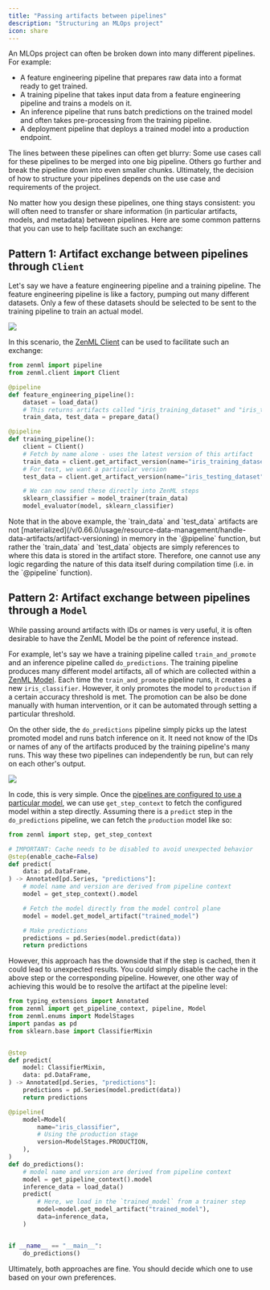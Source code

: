 ```yaml
---
title: "Passing artifacts between pipelines"
description: "Structuring an MLOps project"
icon: share
---
```


An MLOps project can often be broken down into many different pipelines. For example:

* A feature engineering pipeline that prepares raw data into a format ready to get trained.
* A training pipeline that takes input data from a feature engineering pipeline and trains a models on it.
* An inference pipeline that runs batch predictions on the trained model and often takes pre-processing from the training pipeline.
* A deployment pipeline that deploys a trained model into a production endpoint.

The lines between these pipelines can often get blurry: Some use cases call for these pipelines to be merged into one big pipeline. Others go further and break the pipeline down into even smaller chunks. Ultimately, the decision of how to structure your pipelines depends on the use case and requirements of the project.

No matter how you design these pipelines, one thing stays consistent: you will often need to transfer or share information (in particular artifacts, models, and metadata) between pipelines. Here are some common patterns that you can use to help facilitate such an exchange:

## Pattern 1: Artifact exchange between pipelines through `Client`

Let's say we have a feature engineering pipeline and a training pipeline. The feature engineering pipeline is like a factory, pumping out many different datasets. Only a few of these datasets should be selected to be sent to the training pipeline to train an actual model.
<Frame caption="A simple artifact exchange between two pipelines">
  <img src="/_assets/how-to/stack-53.avif"/>
</Frame>

In this scenario, the [ZenML Client](/v/0.66.0sdk/python-client#client-methods) can be used to facilitate such an exchange:

```py
from zenml import pipeline
from zenml.client import Client

@pipeline
def feature_engineering_pipeline():
    dataset = load_data()
    # This returns artifacts called "iris_training_dataset" and "iris_testing_dataset"
    train_data, test_data = prepare_data()

@pipeline
def training_pipeline():
    client = Client()
    # Fetch by name alone - uses the latest version of this artifact
    train_data = client.get_artifact_version(name="iris_training_dataset")
    # For test, we want a particular version
    test_data = client.get_artifact_version(name="iris_testing_dataset", version="raw_2023")

    # We can now send these directly into ZenML steps
    sklearn_classifier = model_trainer(train_data)
    model_evaluator(model, sklearn_classifier)
```

<Info>
    Note that in the above example, the `train_data` and `test_data` artifacts are not [materialized](/v/0.66.0/usage/resource-data-management/handle-data-artifacts/artifact-versioning) in memory in the `@pipeline` function, but rather the `train_data` and `test_data` objects are simply references to where this data is stored in the artifact store. Therefore, one cannot use any logic regarding the nature of this data itself during compilation time (i.e. in the `@pipeline` function).
</Info>

## Pattern 2: Artifact exchange between pipelines through a `Model`

While passing around artifacts with IDs or names is very useful, it is often desirable to have the ZenML Model be the point of reference instead.

For example, let's say we have a training pipeline called `train_and_promote` and an inference pipeline called `do_predictions`. The training pipeline produces many different model artifacts, all of which are collected within a [ZenML Model](/v/0.66.0/user-guide/guides/starter-guide/track-ml-models). Each time the `train_and_promote` pipeline runs, it creates a new `iris_classifier`. However, it only promotes the model to `production` if a certain accuracy threshold is met. The promotion can be also be done manually with human intervention, or it can be automated through setting a particular threshold.

On the other side, the `do_predictions` pipeline simply picks up the latest promoted model and runs batch inference on it. It need not know of the IDs or names of any of the artifacts produced by the training pipeline's many runs. This way these two pipelines can independently be run, but can rely on each other's output.

<Frame caption="A simple artifact exchange between pipelines through the Model Control Plane.
">
  <img src="/_assets/how-to/stack-54.avif"/>
</Frame>


In code, this is very simple. Once the [pipelines are configured to use a particular model](/v/0.66.0/user-guide/guides/starter-guide/track-ml-models#configuring-a-model-in-a-pipeline), we can use `get_step_context` to fetch the configured model within a step directly. Assuming there is a `predict` step in the `do_predictions` pipeline, we can fetch the `production` model like so:


```py
from zenml import step, get_step_context

# IMPORTANT: Cache needs to be disabled to avoid unexpected behavior
@step(enable_cache=False)
def predict(
    data: pd.DataFrame,
) -> Annotated[pd.Series, "predictions"]:
    # model name and version are derived from pipeline context
    model = get_step_context().model

    # Fetch the model directly from the model control plane
    model = model.get_model_artifact("trained_model")

    # Make predictions
    predictions = pd.Series(model.predict(data))
    return predictions
```

However, this approach has the downside that if the step is cached, then it could lead to unexpected results. You could simply disable the cache in the above step or the corresponding pipeline. However, one other way of achieving this would be to resolve the artifact at the pipeline level:

```py
from typing_extensions import Annotated
from zenml import get_pipeline_context, pipeline, Model
from zenml.enums import ModelStages
import pandas as pd
from sklearn.base import ClassifierMixin


@step
def predict(
    model: ClassifierMixin,
    data: pd.DataFrame,
) -> Annotated[pd.Series, "predictions"]:
    predictions = pd.Series(model.predict(data))
    return predictions

@pipeline(
    model=Model(
        name="iris_classifier",
        # Using the production stage
        version=ModelStages.PRODUCTION,
    ),
)
def do_predictions():
    # model name and version are derived from pipeline context
    model = get_pipeline_context().model
    inference_data = load_data()
    predict(
        # Here, we load in the `trained_model` from a trainer step
        model=model.get_model_artifact("trained_model"),
        data=inference_data,
    )


if __name__ == "__main__":
    do_predictions()
```
Ultimately, both approaches are fine. You should decide which one to use based on your own preferences.
